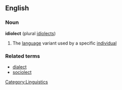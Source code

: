 ==English==
===Noun===
'''idiolect''' (plural [[idiolects]])
# The [[language]] variant used by a specific [[individual]]

===Related terms===
* [[dialect]]
* [[sociolect]]

[[Category:Linguistics]]